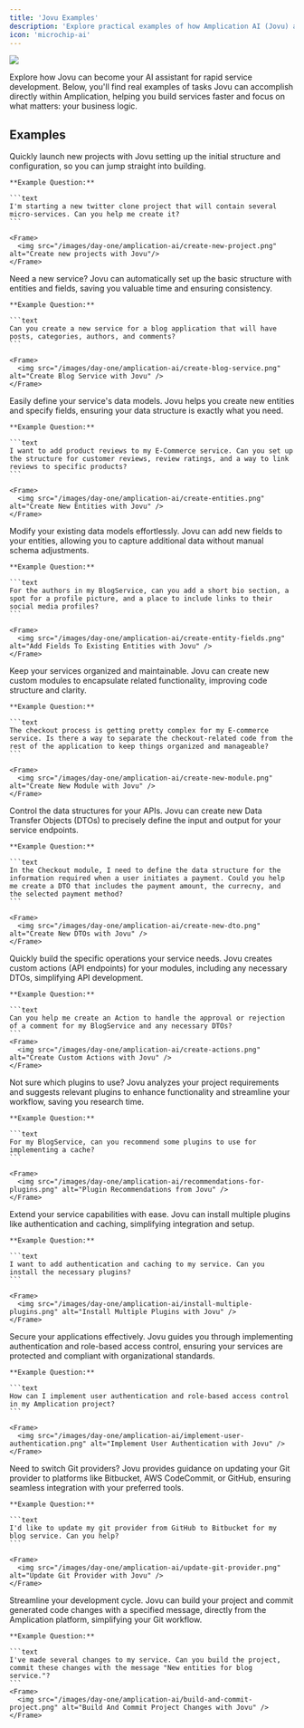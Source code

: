 ```yaml
---
title: 'Jovu Examples'
description: 'Explore practical examples of how Amplication AI (Jovu) accelerates service creation and simplifies development workflows for platform teams.'
icon: 'microchip-ai'
---
```


<Frame>
    <img src="/images/day-one/real-jovu-examples.png" />
</Frame>

Explore how Jovu can become your AI assistant for rapid service development.
Below, you'll find real examples of tasks Jovu can accomplish directly within Amplication, helping you build services faster and focus on what matters: your business logic.

## Examples

<AccordionGroup>
  <Accordion icon="rocket" title="Kickstart New Projects">
    Quickly launch new projects with Jovu setting up the initial structure and configuration, so you can jump straight into building.

    **Example Question:**

    ```text
    I'm starting a new twitter clone project that will contain several micro-services. Can you help me create it?
    ```

    <Frame>
      <img src="/images/day-one/amplication-ai/create-new-project.png" alt="Create new projects with Jovu"/>
    </Frame>
  </Accordion>

  <Accordion icon="gears" title="Generate New Services">
    Need a new service? Jovu can automatically set up the basic structure with entities and fields, saving you valuable time and ensuring consistency.

    **Example Question:**

    ```text
    Can you create a new service for a blog application that will have posts, categories, authors, and comments?
    ```

    <Frame>
      <img src="/images/day-one/amplication-ai/create-blog-service.png" alt="Create Blog Service with Jovu" />
    </Frame>
  </Accordion>

  <Accordion icon="database" title="Define New Entities">
    Easily define your service's data models. Jovu helps you create new entities and specify fields, ensuring your data structure is exactly what you need.

    **Example Question:**

    ```text
    I want to add product reviews to my E-Commerce service. Can you set up the structure for customer reviews, review ratings, and a way to link reviews to specific products?
    ```

    <Frame>
      <img src="/images/day-one/amplication-ai/create-entities.png" alt="Create New Entities with Jovu" />
    </Frame>
  </Accordion>

  <Accordion icon="pen-to-square" title="Extend Existing Entities">
    Modify your existing data models effortlessly. Jovu can add new fields to your entities, allowing you to capture additional data without manual schema adjustments.

    **Example Question:**

    ```text
    For the authors in my BlogService, can you add a short bio section, a spot for a profile picture, and a place to include links to their social media profiles?
    ```

    <Frame>
      <img src="/images/day-one/amplication-ai/create-entity-fields.png" alt="Add Fields To Existing Entities with Jovu" />
    </Frame>
  </Accordion>

  <Accordion icon="folder-tree" title="Organize with New Modules">
    Keep your services organized and maintainable. Jovu can create new custom modules to encapsulate related functionality, improving code structure and clarity.

    **Example Question:**

    ```text
    The checkout process is getting pretty complex for my E-commerce service. Is there a way to separate the checkout-related code from the rest of the application to keep things organized and manageable?
    ```

    <Frame>
      <img src="/images/day-one/amplication-ai/create-new-module.png" alt="Create New Module with Jovu" />
    </Frame>
  </Accordion>

  <Accordion icon="code" title="Shape API Data with DTOs">
    Control the data structures for your APIs. Jovu can create new Data Transfer Objects (DTOs) to precisely define the input and output for your service endpoints.

    **Example Question:**

    ```text
    In the Checkout module, I need to define the data structure for the information required when a user initiates a payment. Could you help me create a DTO that includes the payment amount, the currecny, and the selected payment method?
    ```

    <Frame>
      <img src="/images/day-one/amplication-ai/create-new-dto.png" alt="Create New DTOs with Jovu" />
    </Frame>
  </Accordion>

  <Accordion icon="terminal" title="Define Custom API Actions">
    Quickly build the specific operations your service needs. Jovu creates custom actions (API endpoints) for your modules, including any necessary DTOs, simplifying API development.

    **Example Question:**

    ```text
    Can you help me create an Action to handle the approval or rejection of a comment for my BlogService and any necessary DTOs?
    ```
    <Frame>
      <img src="/images/day-one/amplication-ai/create-actions.png" alt="Create Custom Actions with Jovu" />
    </Frame>
  </Accordion>

  <Accordion icon="puzzle-piece" title="Get Plugin Recommendations">
    Not sure which plugins to use? Jovu analyzes your project requirements and suggests relevant plugins to enhance functionality and streamline your workflow, saving you research time.

    **Example Question:**

    ```text
    For my BlogService, can you recommend some plugins to use for implementing a cache?
    ```

    <Frame>
      <img src="/images/day-one/amplication-ai/recommendations-for-plugins.png" alt="Plugin Recommendations from Jovu" />
    </Frame>
  </Accordion>

  <Accordion icon="plug" title="Install Multiple Plugins at Once">
    Extend your service capabilities with ease. Jovu can install multiple plugins like authentication and caching, simplifying integration and setup.

    **Example Question:**

    ```text
    I want to add authentication and caching to my service. Can you install the necessary plugins?
    ```

    <Frame>
      <img src="/images/day-one/amplication-ai/install-multiple-plugins.png" alt="Install Multiple Plugins with Jovu" />
    </Frame>
  </Accordion>

  <Accordion icon="shield-halved" title="Implement Authentication and Authorization">
    Secure your applications effectively. Jovu guides you through implementing authentication and role-based access control, ensuring your services are protected and compliant with organizational standards.

    **Example Question:**

    ```text
    How can I implement user authentication and role-based access control in my Amplication project?
    ```

    <Frame>
      <img src="/images/day-one/amplication-ai/implement-user-authentication.png" alt="Implement User Authentication with Jovu" />
    </Frame>
  </Accordion>

  <Accordion icon="code-branch" title="Update Your Git Provider">
    Need to switch Git providers? Jovu provides guidance on updating your Git provider to platforms like Bitbucket, AWS CodeCommit, or GitHub, ensuring seamless integration with your preferred tools.

    **Example Question:**

    ```text
    I'd like to update my git provider from GitHub to Bitbucket for my blog service. Can you help?
    ```

    <Frame>
      <img src="/images/day-one/amplication-ai/update-git-provider.png" alt="Update Git Provider with Jovu" />
    </Frame>
  </Accordion>

  <Accordion icon="code-commit" title="Build and Commit Changes">
    Streamline your development cycle. Jovu can build your project and commit generated code changes with a specified message, directly from the Amplication platform, simplifying your Git workflow.

    **Example Question:**

    ```text
    I've made several changes to my service. Can you build the project, commit these changes with the message "New entities for blog service."?
    ```
    <Frame>
      <img src="/images/day-one/amplication-ai/build-and-commit-project.png" alt="Build And Commit Project Changes with Jovu" />
    </Frame>
  </Accordion>
</AccordionGroup>